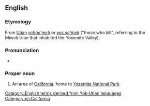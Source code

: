 ==English==
{{wikipedia}}

===Etymology===
From [[Utian]] ''[[yohhe'meti]]'' or ''[[yos se'meti]]'' (“those who kill”, referring to the Miwok tribe that inhabited the Yosemite Valley).

===Pronunciation===
* {{a|GenAm}} {{IPA|/joʊˈsɛmɪti/|lang=en}}
{{rfap|lang=en}}

===Proper noun===
{{en-proper noun}}

# An area of [[California]], home to [[w:Yosemite National Park|Yosemite National Park]].

[[Category:English terms derived from Yok-Utian languages]]
[[Category:en:California]]